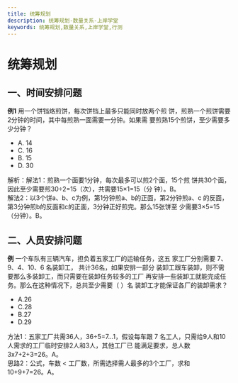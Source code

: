 ```yaml
---
title: 统筹规划
description: 统筹规划-数量关系-上岸学堂
keywords: 统筹规划,数量关系,上岸学堂,行测
---
```







# 统筹规划

## 一、时间安排问题

**例1**
用一个饼铛烙煎饼，每次饼铛上最多只能同时放两个煎
饼，煎熟一个煎饼需要2分钟的时间，其中每煎熟一面需要一分钟。如果需
要煎熟15个煎饼，至少需要多少分钟？ 

- A. 14                
- C. 16                
- B. 15 
- D. 30 

<BlurredAnswer>
解析：解法1：煎熟一个面要1分钟，每次最多可以煎2个面，15个煎
饼共30个面，因此至少需要煎30÷2=15（次），共需要15×1=15（分
钟）。B。 <br/>
解法2：以3个饼a、b、c为例，第1分钟煎a、b的正面，第2分钟煎a、c
的反面，第3分钟煎b的反面和c的正面，3分钟正好煎完。那么15张饼至
少需要3×5=15（分钟）。B。
</BlurredAnswer>


## 二、人员安排问题
**例**
一个车队有三辆汽车，担负着五家工厂的运输任务，这五
家工厂分别需要 7、9、4、10、6 名装卸工， 共计36名，如果安排一部分
装卸工跟车装卸，则不需要那么多装卸工，而只需要在装卸任务较多的工厂
再安排一些装卸工就能完成任务。那么在这种情况下，总共至少需要（ ）名
装卸工才能保证各厂的装卸需求？  

- A.26       
- C.28       
- B.27  
- D.29 

<BlurredAnswer>
方法1：五家工厂共需36人，36÷5=7…1，假设每车跟
7 名工人，只需给9人和10人需求的工厂临时安排2人和3人，其他工厂已
能满足要求，总人数3x7+2+3=26。A。  <br/>
思路2：公式，车数 < 工厂数，所需选择需人最多的3个工厂，求和
10+9+7=26。A。
</BlurredAnswer>
